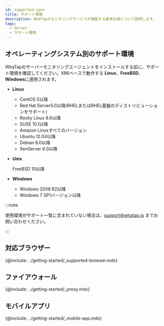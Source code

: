 ```yaml
---
id: supported-spec
title: サポート環境
description: WhaTapのモニタリングサービスが機能する基本仕様について説明します。
tags:
  - Server
  - サポート環境
---
```


## オペレーティングシステム別のサポート環境

WhaTapのサーバーモニタリングエージェントをインストールする前に、サポート環境を確認してください。X86ベースで動作する **Linux**、**FreeBSD**、**Windows**に適用されます。

-   **Linux**

    -   CentOS 5以降
    -   Red Hat Server5.0以降(RHELまたはRHEL基盤のディストリビューションをサポート)
    -   Rocky Linux 8.6以降
    -   SUSE 10.1以降
    -   Amazon Linuxすべてのバージョン 
    -   Ubuntu 12.04以降
    -   Debian 6.0以降
    -   XenServer 6.0以降

-   **Unix**

    FreeBSD 10以降

-   **Windows**

    -   Windows 2008 R2以降
    -   Windows 7 SP1バージョン以降

:::note

使用環境がサポート一覧に含まれていない場合は、support@whatap.io までお問い合わせください。

:::

## 対応ブラウザー

{@include: ../getting-started/_supported-browser.mdx}

## ファイアウォール

{@include: ../getting-started/_proxy.mdx}

## モバイルアプリ

{@include: ../getting-started/_mobile-app.mdx} 

